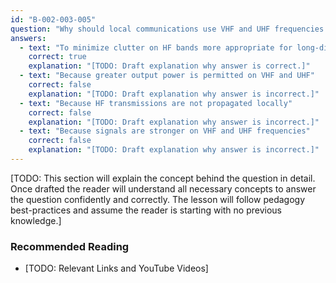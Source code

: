 ```yaml
---
id: "B-002-003-005"
question: "Why should local communications use VHF and UHF frequencies instead of HF frequencies?"
answers:
  - text: "To minimize clutter on HF bands more appropriate for long-distance communication"
    correct: true
    explanation: "[TODO: Draft explanation why answer is correct.]"
  - text: "Because greater output power is permitted on VHF and UHF"
    correct: false
    explanation: "[TODO: Draft explanation why answer is incorrect.]"
  - text: "Because HF transmissions are not propagated locally"
    correct: false
    explanation: "[TODO: Draft explanation why answer is incorrect.]"
  - text: "Because signals are stronger on VHF and UHF frequencies"
    correct: false
    explanation: "[TODO: Draft explanation why answer is incorrect.]"
---
```


[TODO: This section will explain the concept behind the question in detail. Once drafted the reader will understand all necessary concepts to answer the question confidently and correctly. The lesson will follow pedagogy best-practices and assume the reader is starting with no previous knowledge.]

### Recommended Reading

- [TODO: Relevant Links and YouTube Videos]
